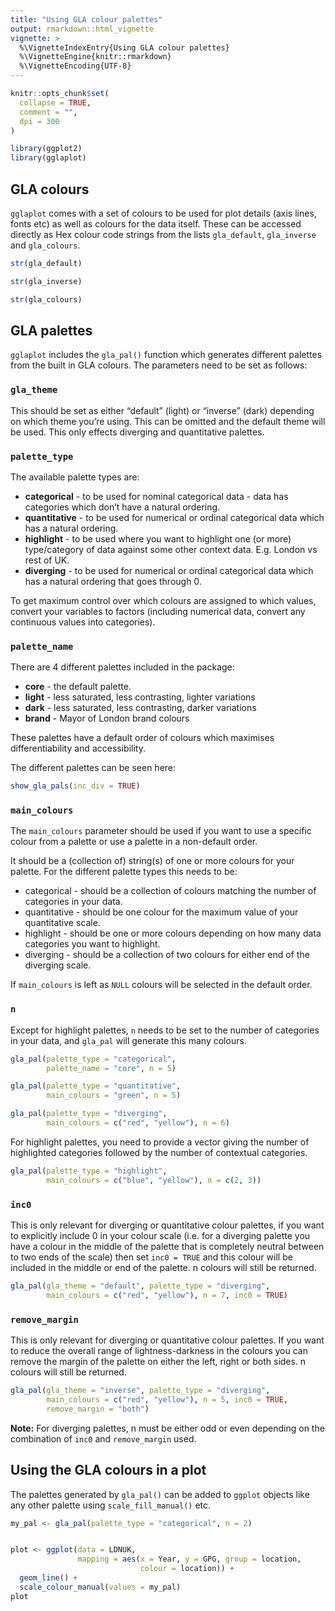 ```yaml
---
title: "Using GLA colour palettes"
output: rmarkdown::html_vignette
vignette: >
  %\VignetteIndexEntry{Using GLA colour palettes}
  %\VignetteEngine{knitr::rmarkdown}
  %\VignetteEncoding{UTF-8}
---
```


```r
knitr::opts_chunk$set(
  collapse = TRUE,
  comment = "",
  dpi = 300
)
```

```r
library(ggplot2)
library(gglaplot)
```

## GLA colours

`gglaplot` comes with a set of colours to be used for plot details (axis lines, fonts etc) as well as colours for the data itself. These can be accessed directly as Hex colour code strings from the lists `gla_default`, `gla_inverse` and `gla_colours`.

```r
str(gla_default)
```

```r
str(gla_inverse)
```

```r
str(gla_colours)
```

## GLA palettes

`gglaplot` includes the `gla_pal()` function which generates different palettes from the built in GLA colours. The parameters need to be set as follows:

### `gla_theme`

This should be set as either "default" (light) or "inverse" (dark) depending on which theme you're using. This can be omitted and the default theme will be used. This only effects diverging and quantitative palettes.

### `palette_type`

The available palette types are:

* **categorical** - to be used for nominal categorical data - data has categories which don't have a natural ordering.
* **quantitative** - to be used for numerical or ordinal categorical data which has a natural ordering.
* **highlight** - to be used where you want to highlight one (or more) type/category of data against some other context data. E.g. London vs rest of UK.
* **diverging** - to be used for numerical or ordinal categorical data which has a natural ordering that goes through 0.

To get maximum control over which colours are assigned to which values, convert your variables to factors (including numerical data, convert any continuous values into categories).

### `palette_name`

There are 4 different palettes included in the package:

* **core** - the default palette.
* **light** - less saturated, less contrasting, lighter variations
* **dark** - less saturated, less contrasting, darker variations
* **brand** - Mayor of London brand colours

These palettes have a default order of colours which maximises differentiability and accessibility.

The different palettes can be seen here:

```r
show_gla_pals(inc_div = TRUE)
```


### `main_colours`

The `main_colours` parameter should be used if you want to use a specific colour from a palette or use a palette in a non-default order.

It should be a (collection of) string(s) of one or more colours for your palette. For the different palette types this needs to be:

* categorical - should be a collection of colours matching the number of categories in your data.
* quantitative - should be one colour for the maximum value of your quantitative scale.
* highlight - should be one or more colours depending on how many data categories you want to highlight.
* diverging - should be a collection of two colours for either end of the diverging scale.

If `main_colours` is left as `NULL` colours will be selected in the default order.

### `n`

Except for highlight palettes, `n` needs to be set to the number of categories in your data, and `gla_pal` will generate this many colours.

```r
gla_pal(palette_type = "categorical",
        palette_name = "core", n = 5)
```

```r
gla_pal(palette_type = "quantitative",
        main_colours = "green", n = 5)
```

```r
gla_pal(palette_type = "diverging",
        main_colours = c("red", "yellow"), n = 6)
```

For highlight palettes, you need to provide a vector giving the number of highlighted categories followed by the number of contextual categories.

```r
gla_pal(palette_type = "highlight",
        main_colours = c("blue", "yellow"), n = c(2, 3))
```

### `inc0`

This is only relevant for diverging or quantitative colour palettes, if you want to explicitly include 0 in your colour scale (i.e. for a diverging palette you have a colour in the middle of the palette that is completely neutral between to two ends of the scale) then set `inc0 = TRUE` and this colour will be included in the middle or end of the palette. n colours will still be returned.

```r
gla_pal(gla_theme = "default", palette_type = "diverging",
        main_colours = c("red", "yellow"), n = 7, inc0 = TRUE)
```

### `remove_margin`

This is only relevant for diverging or quantitative colour palettes. If you want to reduce the overall range of lightness-darkness in the colours you can remove the margin of the palette on either the left, right or both sides. n colours will still be returned.

```r
gla_pal(gla_theme = "inverse", palette_type = "diverging",
        main_colours = c("red", "yellow"), n = 5, inc0 = TRUE,
        remove_margin = "both")
```

**Note:** For diverging palettes, n must be either odd or even depending on the combination of `inc0` and `remove_margin` used.

## Using the GLA colours in a plot

The palettes generated by `gla_pal()` can be added to `ggplot` objects like any other palette using `scale_fill_manual()` etc. 

```r
my_pal <- gla_pal(palette_type = "categorical", n = 2)


plot <- ggplot(data = LDNUK,
               mapping = aes(x = Year, y = GPG, group = location,
                             colour = location)) +
  geom_line() +
  scale_colour_manual(values = my_pal)
plot
```

